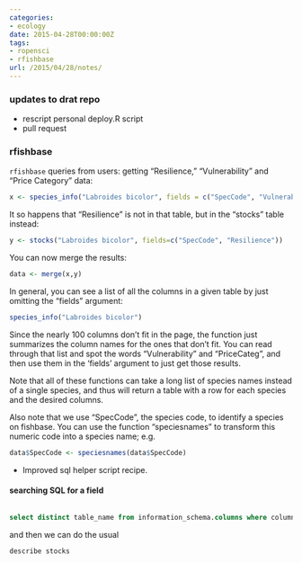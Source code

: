 ```yaml
---
categories:
- ecology
date: 2015-04-28T00:00:00Z
tags:
- ropensci
- rfishbase
url: /2015/04/28/notes/
---
```


### updates to drat repo

- rescript personal deploy.R script
- pull request 

### rfishbase


`rfishbase` queries from users: getting "Resilience," "Vulnerability" and "Price Category" data:

```r
x <- species_info("Labroides bicolor", fields = c("SpecCode", "Vulnerability", "PriceCateg"))
```


It so happens that "Resilience" is not in that table, but in the "stocks" table instead:

```r
y <- stocks("Labroides bicolor", fields=c("SpecCode", "Resilience"))
```


You can now merge the results:

```r
data <- merge(x,y)
```

In general, you can see a list of all the columns in a given table by just omitting the "fields" argument:

```r
species_info("Labroides bicolor")
```


Since the nearly 100 columns don't fit in the page, the function just summarizes the column names for the ones that don't fit.  You can read through that list and spot the words "Vulnerability" and "PriceCateg", and then use them in the 'fields' argument to just get those results.  

Note that all of these functions can take a long list of species names instead of a single species, and thus will return a table with a row for each species and the desired columns.

Also note that we use "SpecCode", the species code, to identify a species on fishbase.  You can use the function "speciesnames" to transform this numeric code into a species name; e.g. 

```r
data$SpecCode <- speciesnames(data$SpecCode)
```



- Improved sql helper script recipe.  

#### searching SQL for a field

```sql

select distinct table_name from information_schema.columns where column_name in ('Resilience') and table_schema='fbapp';
```

and then we can do the usual

```sql
describe stocks
```
